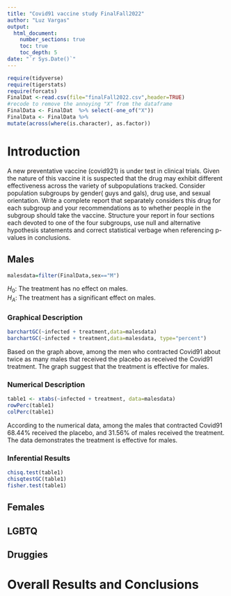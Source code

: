 ```yaml
---
title: "Covid91 vaccine study FinalFall2022"
author: "Luz Vargas"
output: 
  html_document:
    number_sections: true
    toc: true
    toc_depth: 5
date: "`r Sys.Date()`" 
---
```


```r
require(tidyverse)
require(tigerstats)
require(forcats)
FinalDat <-read.csv(file="finalFall2022.csv",header=TRUE)
#recode to remove the annoying "X" from the dataframe
FinalData <- FinalDat  %>% select(-one_of("X"))
FinalData <- FinalData %>%
mutate(across(where(is.character), as.factor))
```

# Introduction

A new  preventative vaccine (covid921) is under test in clinical trials. Given the nature of this vaccine it is suspected that the drug may exhibit different effectiveness across the variety of subpopulations tracked. Consider population subgroups by gender( guys and gals), drug use, and sexual orientation. Write a complete report that separately considers this drug for each subgroup and your recommendations as to whether people in the subgroup should take the vaccine. Structure your report in four sections each devoted to one of the four subgroups, use null and alternative hypothesis statements and correct statistical verbage when referencing p-values in conclusions.

## Males
```r
malesdata=filter(FinalData,sex=="M")
```

$H_0$: The treatment has no effect on males.  
$H_A$: The treatment has a significant effect on males.

### Graphical Description
```r
barchartGC(~infected + treatment,data=malesdata)
barchartGC(~infected + treatment,data=malesdata, type="percent")

```


Based on the graph above, among the men who contracted Covid91 about twice as many males that received the placebo as received the Covid91 treatment. The graph suggest that the treatment is effective for males.


### Numerical Description

```r
table1 <- xtabs(~infected + treatment, data=malesdata)
rowPerc(table1)
colPerc(table1)
```
According to the numerical data, among the males that contracted Covid91 68.44% received the placebo, and 31.56% of males received the  treatment. The data demonstrates the treatment is effective for males.

### Inferential Results
```r
chisq.test(table1)
chisqtestGC(table1)
fisher.test(table1)
```


## Females


## LGBTQ



## Druggies


# Overall Results and Conclusions